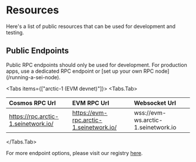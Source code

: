 
# Resources

Here's a list of public resources that can be used for development and testing.

## Public Endpoints

<Callout type="warning" emoji="⚠️">
  Public RPC endpoints should only be used for development. For production apps,
  use a dedicated RPC endpoint or [set up your own RPC
  node](/running-a-sei-node).
</Callout>

<Tabs items={["arctic-1 (EVM devnet)"]}>
  <Tabs.Tab>

| Cosmos RPC Url                      | EVM RPC Url                             | Websocket Url                       |
| :---------------------------------- | :-------------------------------------- | :---------------------------------- |
| https://rpc.arctic-1.seinetwork.io/ | https://evm-rpc.arctic-1.seinetwork.io/ | wss://evm-ws.arctic-1.seinetwork.io |

  </Tabs.Tab>
</Tabs>

For more endpoint options, please visit our registry [here](https://github.com/sei-protocol/chain-registry/tree/main).
